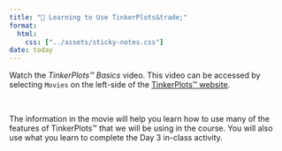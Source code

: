 ```yaml
---
title: "📖 Learning to Use TinkerPlots&trade;"
format:
  html:
    css: ["../assets/sticky-notes.css"]
date: today
---
```



Watch the *TinkerPlots&trade; Basics* video. This video can be accessed by selecting `Movies` on the left-side of the [TinkerPlots&trade; website](http://www.tinkerplots.com).

<br />

The information in the movie will help you learn how to use many of the features of TinkerPlots&trade; that we will be using in the course. You will also use what you learn to complete the Day 3 in-class activity.



